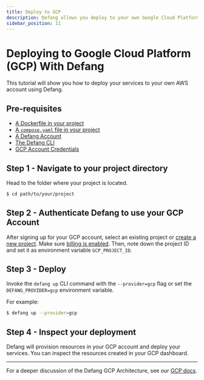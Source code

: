 ```yaml
---
title: Deploy to GCP
description: Defang allows you deploy to your own Google Cloud Platform (GCP) account.
sidebar_position: 11
---
```


# Deploying to Google Cloud Platform (GCP) With Defang

This tutorial will show you how to deploy your services to your own AWS account using Defang.

## Pre-requisites
* [A Dockerfile in your project](https://docs.docker.com/get-started/docker-concepts/building-images/writing-a-dockerfile/)
* [A `compose.yaml` file in your project](https://docs.docker.com/compose/gettingstarted/)
* [A Defang Account](/docs/concepts/authentication)
* [The Defang CLI](/docs/getting-started#install-the-defang-cli)
* [GCP Account Credentials](https://cloud.google.com/docs/authentication)

## Step 1 - Navigate to your project directory
Head to the folder where your project is located.
```bash
$ cd path/to/your/project
```

## Step 2 - Authenticate Defang to use your GCP Account

After signing up for your GCP account, select an existing project or [create a new project](https://developers.google.com/workspace/guides/create-project). Make sure [billing is enabled](https://cloud.google.com/billing/docs/how-to/modify-project). Then, note down the project ID and set it as environment variable `GCP_PROJECT_ID`.

## Step 3 - Deploy

Invoke the `defang up` CLI command with the `--provider=gcp` flag or set the `DEFANG_PROVIDER=gcp` environment variable.

For example:

```bash
$ defang up --provider=gcp
```

## Step 4 - Inspect your deployment

Defang will provision resources in your GCP account and deploy your services. You can inspect the resources created in your GCP dashboard.

***

For a deeper discussion of the Defang GCP Architecture, see our [GCP docs](/docs/providers/gcp).
